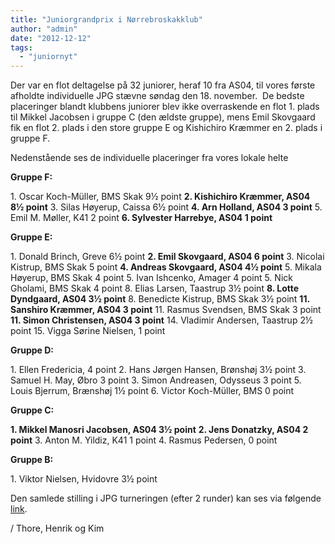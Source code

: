 ```yaml
---
title: "Juniorgrandprix i Nørrebroskakklub"
author: "admin"
date: "2012-12-12"
tags: 
  - "juniornyt"
---
```


Der var en flot deltagelse på 32 juniorer, heraf 10 fra AS04, til vores første afholdte individuelle JPG stævne søndag den 18. november.  De bedste placeringer blandt klubbens juniorer blev ikke overraskende en flot 1. plads til Mikkel Jacobsen i gruppe C (den ældste gruppe), mens Emil Skovgaard fik en flot 2. plads i den store gruppe E og Kishichiro Kræmmer en 2. plads i gruppe F.

Nedenstående ses de individuelle placeringer fra vores lokale helte

**Gruppe F:**

1\. Oscar Koch-Müller, BMS Skak 9½ point **2\. Kishichiro Kræmmer, AS04 8½ point** 3. Silas Høyerup, Caissa 6½ point **4\. Arn Holland, AS04 3 point** 5. Emil M. Møller, K41 2 point **6\. Sylvester Harrebye, AS04 1 point**

**Gruppe E:**

1\. Donald Brinch, Greve 6½ point **2\. Emil Skovgaard, AS04 6 point** 3. Nicolai Kistrup, BMS Skak 5 point **4\. Andreas Skovgaard, AS04 4½ point** 5. Mikala Høyerup, BMS Skak 4 point 5. Ivan Ishcenko, Amager 4 point 5. Nick Gholami, BMS Skak 4 point 8. Elias Larsen, Taastrup 3½ point **8\. Lotte Dyndgaard, AS04 3½ point** 8. Benedicte Kistrup, BMS Skak 3½ point **11\. Sanshiro Kræmmer, AS04 3 point** 11. Rasmus Svendsen, BMS Skak 3 point **11\. Simon Christensen, AS04 3 point** 14. Vladimir Andersen, Taastrup 2½ point 15. Vigga Sørine Nielsen, 1 point

**Gruppe D:**

1\. Ellen Fredericia, 4 point 2. Hans Jørgen Hansen, Brønshøj 3½ point 3. Samuel H. May, Øbro 3 point 3. Simon Andreasen, Odysseus 3 point 5. Louis Bjerrum, Brænshøj 1½ point 6. Victor Koch-Müller, BMS 0 point

**Gruppe C:**

**1\. Mikkel Manosri Jacobsen, AS04 3½ point** **2\. Jens Donatzky, AS04 2 point** 3. Anton M. Yildiz, K41 1 point 4. Rasmus Pedersen, 0 point

**Gruppe B:**

1\. Viktor Nielsen, Hvidovre 3½ point

Den samlede stilling i JPG turneringen (efter 2 runder) kan ses via følgende [link](http://www.kobenhavnsskakunion.dk/juniorgrandprix/index.php?id=3).

/ Thore, Henrik og Kim
